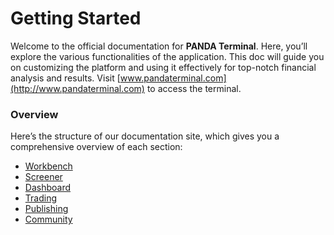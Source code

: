 # Getting Started

Welcome to the official documentation for **PANDA Terminal**. Here, you’ll explore the various functionalities of the application. This doc will guide you on customizing the platform and using it effectively for top-notch financial analysis and results. Visit [www.pandaterminal.com](http://www.pandaterminal.com) to access the terminal.

### Overview

Here’s the structure of our documentation site, which gives you a comprehensive overview of each section:

- [Workbench](./../workbench/overview/index.mdx)
- [Screener](./../screener/overview.mdx)
- [Dashboard](./../dashboard/overview.mdx)
- [Trading](./../trading/centralised-exchange/index.mdx)
- [Publishing](./../dashboard/publishing/index.mdx)
- [Community](./../community/overview.mdx)
